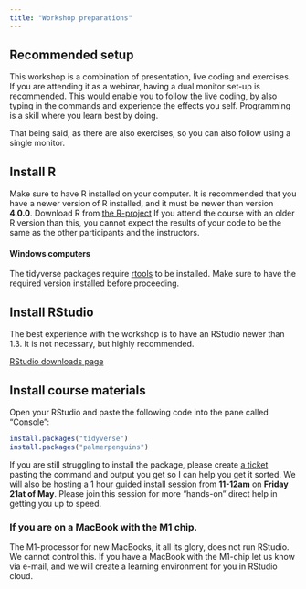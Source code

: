 ```yaml
---
title: "Workshop preparations"
---
```


## Recommended setup
This workshop is a combination of presentation, live coding and exercises. 
If you are attending it as a webinar, having a dual monitor set-up is recommended. 
This would enable you to follow the live coding, by also typing in the commands and experience the effects you self.
Programming is a skill where you learn best by doing.

That being said, as there are also exercises, so you can also follow using a single monitor. 

## Install R
Make sure to have R installed on your computer.
It is recommended that you have a newer version of R installed, and it must be newer than version **4.0.0**.
Download R from [the R-project](https://www.r-project.org/)
If you attend the course with an older R version than this, you cannot expect the results of your code to be the same as the other participants and the instructors.

#### Windows computers
The tidyverse packages require [rtools](https://cran.r-project.org/bin/windows/Rtools/) to be installed. 
Make sure to have the required version installed before proceeding.

## Install RStudio

The best experience with the workshop is to have an RStudio newer than 1.3. 
It is not necessary, but highly recommended.

[RStudio downloads page](https://rstudio.com/products/rstudio/download/#download)


## Install course materials

Open your RStudio and paste the following code into the pane called "Console":

```r
install.packages("tidyverse")
install.packages("palmerpenguins")
```

If you are still struggling to install the package, please create [a ticket](https://github.com/Athanasiamo/swc.tidyverse/issues) pasting the command and output you get so I can help you get it sorted.
We will also be hosting a 1 hour guided install session from **11-12am** on **Friday 21at of May**. Please join this session for more "hands-on" direct help in getting you up to speed.

### If you are on a MacBook with the M1 chip.
The M1-processor for new MacBooks, it all its glory, does not run RStudio. We cannot control this. If you have a MacBook with the M1-chip let us know via e-mail, and we will create a learning environment for you in RStudio cloud. 
